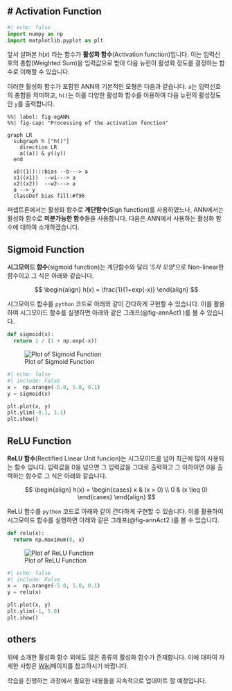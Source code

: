# Activation Function {#sec-actANN}
---
``` python
#| echo: false
import numpy as np
import matplotlib.pyplot as plt
```

앞서 살펴본 $h(x)$ 라는 함수가  **활성화 함수**(Activation function)입니다. 이는 입력신호의 총합(Weighted Sum)을 입력값으로 받아 다음 뉴런이 활성화 정도를 결정하는 함수로 이해할 수 있습니다.

이러한 활성화 함수가 포함된 ANN의 기본적인 모형은 다음과 같습니다. `a`는 입력신호의 총합을 의미하고, `h()`는 이를 다양한 활성화 함수를 이용하여 다음 뉴런의 활성정도인 `y`를 출력합니다.

``` mermaid
%%| label: fig-egANN
%%| fig-cap: "Processing of the activation function"

graph LR
  subgraph h ["h()"]
    direction LR
    a((a)) & y((y))
  end

  x0((1)):::bias --b---> a
  x1((x1))  --w1---> a
  x2((x2))  --w2---> a
  a --> y
  classDef bias fill:#f96
```

퍼셉트론에서는 활성화 함수로 **계단함수**(Sign function)를 사용하였느나, ANN에서는 활성화 함수로 **미분가능한 함수**들을 사용합니다. 다음은 ANN에서 사용하는 활성화 함수에 대하여 소개하겠습니다.

## Sigmoid Function

**시그모이드 함수**(sigmoid function)는 계단함수와 달리 '*S자 모양*'으로 Non-linear한 함수이고 그 식은 아래와 같습니다.

$$
\begin{align}
h(x) = \frac{1}{1+exp(-x)}
\end{align}
$$

시그모이드 함수를 `python` 코드로 아래와 같이 간다하게 구현할 수 있습니다. 이를 활용하여 시그모이드 함수를 실행하면 아래와 같은 그래프(@fig-annAct1 )를 볼 수 있습니다.

``` python
def sigmoid(x):
  return 1 / (1 + np.exp(-x))
```

![Plot of Sigmoid Function](image/annAct1.png){#fig-annAct1}
``` python
#| echo: false
#| include: False
x =  np.arange(-5.0, 5.0, 0.1)
y = sigmoid(x)

plt.plot(x, y)
plt.ylim(-0.1, 1.1)
plt.show()
```

## ReLU Function

**ReLU 함수**(Rectified Linear Unit funcion)는 시그모이드를 넘어 최근에 많이 사용되는 함수 입니다. 입력값을 0을 넘으면 그 입력값을 그대로 출력하고 그 이하이면 0을 출력하는 함수로 그 식은 아래와 같습니다.

$$
\begin{align}
h(x) =
\begin{cases}
x & (x > 0) \\
0 & (x \leq 0)
\end{cases}
\end{align}
$$

ReLU 함수를 `python` 코드로 아래와 같이 간다하게 구현할 수 있습니다. 이를 활용하여 시그모이드 함수를 실행하면 아래와 같은 그래프(@fig-annAct2 )를 볼 수 있습니다.

``` python
def relu(x):
  return np.maximum(0, x)
```

![Plot of ReLU Function](image/annAct2.png){#fig-annAct2}
``` python
#| echo: false
#| include: False
x =  np.arange(-5.0, 5.0, 0.1)
y = relu(x)

plt.plot(x, y)
plt.ylim(-1, 5.0)
plt.show()
```

## others

위에 소개한 활성화 함수 외에도 많은 종류의 활성화 함수가 존재합니다. 이에 대하여 자세한 사항은 [Wiki](https://en.wikipedia.org/wiki/Activation_function)페이지를 참고하시기 바랍니다.

학습을 진행하는 과정에서 필요한 내용들을 지속적으로 업데이트 할 예정입니다.